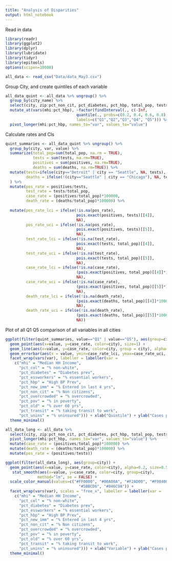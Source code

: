 ```yaml
---
title: "Analysis of Disparities"
output: html_notebook
---
```

Read in data

```r
library(readr)
library(ggplot2)
library(dplyr)
library(lubridate)
library(tidyr)
library(epitools)
options(scipen=10000)
```

```r
all_data <- read_csv("Data/data_May3.csv")
```

Group City, and create quintiles of each variable
```r
all_data_quint <- all_data %>% ungroup() %>%
  group_by(city_name) %>% 
  select(city, zip:pct_non_cit, pct_diabetes, pct_hbp, total_pop, tests, positives, deaths) %>%
  mutate_at(vars(mhi:pct_hbp), ~factor(findInterval(., c(-Inf,
                               quantile(., probs=c(0.2, 0.4, 0.6, 0.8), na.rm = TRUE), Inf)),
                               labels=c("Q1","Q2","Q3","Q4", "Q5"))) %>%
  pivot_longer(mhi:pct_hbp, names_to="var", values_to="value")


```

Calculate rates and CIs
```r
quint_summaries <- all_data_quint %>% ungroup() %>%
  group_by(city, var, value) %>%
  summarize(total_pop=sum(total_pop, na.rm = TRUE),
            tests = sum(tests, na.rm=TRUE),
            positives = sum(positives, na.rm=TRUE),
            deaths = sum(deaths, na.rm=TRUE)) %>%
  mutate(tests=ifelse(city=="Detroit" | city == "Seattle", NA, tests),
         deaths = ifelse(!(city=="Seattle" | city == "Chicago"), NA, tests)
  ) %>%
  mutate(pos_rate = positives/tests,
         test_rate = tests/total_pop,
         case_rate = (positives/total_pop)*100000,
         death_rate = (deaths/total_pop)*100000) %>%
  
  mutate(pos_rate_lci = ifelse(!is.na(pos_rate), 
                               pois.exact(positives, tests)[[4]],
                               NA),
         pos_rate_uci = ifelse(!is.na(pos_rate), 
                               pois.exact(positives, tests)[[5]],
                               NA),
         test_rate_lci = ifelse(!is.na(test_rate), 
                               pois.exact(tests, total_pop)[[4]],
                               NA),
         test_rate_uci = ifelse(!is.na(test_rate), 
                               pois.exact(tests, total_pop)[[5]],
                               NA),
         case_rate_lci = ifelse(!is.na(case_rate), 
                               (pois.exact(positives, total_pop)[[4]]*100000),
                               NA),
         case_rate_uci = ifelse(!is.na(case_rate), 
                               (pois.exact(positives, total_pop)[[5]]*100000),
                               NA),
         death_rate_lci = ifelse(!is.na(death_rate), 
                               (pois.exact(deaths, total_pop)[[4]]*100000),
                               NA),
         death_rate_uci = ifelse(!is.na(death_rate), 
                               (pois.exact(deaths, total_pop)[[5]]*100000),
                               NA))


```


Plot of all Q1 Q5 comparison of all variables in all cities
```r
ggplot(filter(quint_summaries, value=="Q1" | value=="Q5"), aes(group=city)) +
  geom_point(aes(x=value, y=case_rate, color=city), size=1) +
  geom_line(aes(x=value, y=case_rate, color=city, group = city), alpha=0.4, size=0.8) +
  geom_errorbar(aes(x = value, ymin=case_rate_lci, ymax=case_rate_uci, color=city), alpha=0.2) +
  facet_wrap(vars(var), labeller = labeller(var = 
    c("mhi" = "Median HH Income",
      "pct_col" = "% non-white",
      "pct_diabetes" = "Diabetes prev",
      "pct_essworkers" = "% essential workers",
      "pct_hbp" = "High BP Prev",
      "pct_new_imm" = "% Entered in last 4 yrs",
      "pct_non_cit" = "% Non citizens",
      "pct_overcrowded" = "% overcrowded",
      "pct_pov" = "% in poverty",
      "pct_old" = "% over 60 yrs",
      "pct_transit" = "% taking transit to work",
      "pct_unins" = "% uninsured"))) + xlab("Quintile") + ylab("Cases per 100,000") +
  theme_minimal() 
```



```r
all_data_long <- all_data %>% 
  select(city, zip:pct_non_cit, pct_diabetes, pct_hbp, total_pop, tests, positives, deaths) %>%
  pivot_longer(mhi:pct_hbp, names_to="var", values_to="value") %>%
  mutate(case_rate = (positives/total_pop)*100000) %>%
  mutate(death_rate = (deaths/total_pop)*100000) %>%
  mutate(pos_rate = (positives/tests))


```


```r
ggplot(filter(all_data_long), aes(group=city)) +
  geom_point(aes(x=value, y=case_rate, color=city), alpha=0.2, size=0.5) +
   stat_smooth(aes(x=value, y=case_rate, color=city, group=city),
              method="lm", se = FALSE) +
  scale_color_manual(values=c("#FF0000", "#00A08A", "#F2AD00", "#F98400", 
                                "#5BBCD6", "#046C9A")) +
  facet_wrap(vars(var), scales = "free_x", labeller = labeller(var = 
    c("mhi" = "Median HH Income",
      "pct_col" = "% non-white",
      "pct_diabetes" = "Diabetes prev",
      "pct_essworkers" = "% essential workers",
      "pct_hbp" = "High BP Prev",
      "pct_new_imm" = "% Entered in last 4 yrs",
      "pct_non_cit" = "% Non citizens",
      "pct_overcrowded" = "% overcrowded",
      "pct_pov" = "% in poverty",
      "pct_old" = "% over 60 yrs",
      "pct_transit" = "% taking transit to work",
      "pct_unins" = "% uninsured"))) + xlab("Variable") + ylab("Cases per 100,000") +
  theme_minimal() 
```



